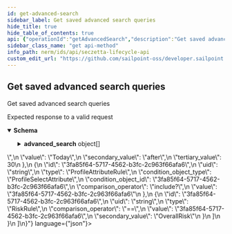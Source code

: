 ```yaml
---
id: get-advanced-search
sidebar_label: Get saved advanced search queries
hide_title: true
hide_table_of_contents: true
api: {"operationId":"getAdvancedSearch","description":"Get saved advanced search queries","tags":["advanced search"],"responses":{"200":{"description":"Expected response to a valid request","content":{"application/json":{"schema":{"type":"object","properties":{"advanced_search":{"type":"array","items":{"type":"object","properties":{"id":{"type":"string","format":"uuid","readOnly":true},"uid":{"type":"string","minLength":32,"maxLength":32,"readOnly":true},"label":{"type":"string"},"condition_rules_attributes":{"type":"array","items":{"anyOf":[{"type":"object","properties":{"id":{"type":"string","format":"uuid","readOnly":true},"uid":{"type":"string","minLength":32,"maxLength":32,"readOnly":true},"type":{"type":"string","required":true,"enum":["ProfileTypeRule"]},"comparison_operator":{"type":"string","enum":["==","!="]},"value":{"type":"string","format":"uuid"}}},{"type":"object","properties":{"id":{"type":"string","format":"uuid","readOnly":true},"uid":{"type":"string","minLength":32,"maxLength":32,"readOnly":true},"type":{"type":"string","required":true,"enum":["ProfileStatusRule"]},"comparison_operator":{"type":"string","enum":["==","!="]},"value":{"type":"string","enum":["Active","Inactive","Leave of absence","Terminated"]}}},{"type":"object","properties":{"id":{"type":"string","format":"uuid","readOnly":true},"uid":{"type":"string","minLength":32,"maxLength":32,"readOnly":true},"type":{"type":"string","required":true,"enum":["ProfileAttributeRule"]},"condition_object_type":{"type":"string","required":true,"enum":["TextFieldAttribute","TextAreaAttribute"]},"condition_object_id":{"type":"string","required":true,"format":"uuid"},"comparison_operator":{"type":"string","required":true,"enum":["==","!=",">","<","start_with?","end_with?","include?"]},"value":{"type":"string","required":true,"example":"Some value"}}},{"type":"object","properties":{"id":{"type":"string","format":"uuid","readOnly":true},"uid":{"type":"string","minLength":32,"maxLength":32,"readOnly":true},"type":{"type":"string","required":true,"enum":["ProfileAttributeRule"]},"condition_object_type":{"type":"string","required":true,"enum":["DateAttribute"]},"condition_object_id":{"type":"string","format":"uuid"},"secondary_attribute_type":{"type":"string","enum":["DateAttribute"]},"secondary_attribute_id":{"type":"string","format":"uuid"},"comparison_operator":{"type":"string","enum":[">","<","after","before"]},"value":{"type":"string","required":true,"enum":["Today","<uid>"]},"secondary_value":{"type":"string","enum":["after","before"]},"tertiary_value":{"type":"string","example":30}}},{"type":"object","properties":{"id":{"type":"string","format":"uuid","readOnly":true},"uid":{"type":"string","minLength":32,"maxLength":32,"readOnly":true},"type":{"type":"string","required":true,"enum":["ProfileAttributeRule"]},"condition_object_type":{"type":"string","required":true,"enum":["ProfileSelectAttribute","ProfileSearchAttribute","OwnerSelectAttribute","OwnerSearchAttribute","ContributorSelectAttribute","ContributorSearchAttribute"]},"condition_object_id":{"type":"string","required":true,"format":"uuid"},"comparison_operator":{"type":"string","required":true,"enum":["include?","exclude?"]},"value":{"type":"string","required":true,"format":"uuid"}}},{"type":"object","properties":{"id":{"type":"string","format":"uuid","readOnly":true},"uid":{"type":"string","minLength":32,"maxLength":32,"readOnly":true},"type":{"type":"string","required":true,"enum":["RiskRule"]},"comparison_operator":{"type":"string","enum":["==",">","<"]},"value":{"type":"string","summary":"id of the Risk Level being compared against","required":true,"format":"uuid"},"secondary_value":{"type":"string","required":true,"enum":["OverallRisk"]}}}]}}}}}}}}}}},"method":"get","path":"/advanced_search","servers":[{"url":"https://{tenantName}.nonemployee.com/api","variables":{"tenantName":{"default":"acmeco","description":"Tenant name assigned to customer"}}}],"security":[{"bearerAuth":[]}],"securitySchemes":{"bearerAuth":{"type":"http","scheme":"bearer","bearerFormat":"Token token=your token"}},"info":{"version":"1.0.0","title":"SecZetta Lifecycle API","description":"The Lifecycle API can be used to access and modify various resources in your environment.","license":{"name":"MIT"}},"postman":{"name":"Get saved advanced search queries","description":{"content":"Get saved advanced search queries","type":"text/plain"},"url":{"path":["advanced_search"],"host":["{{baseUrl}}"],"query":[],"variable":[]},"header":[{"key":"Accept","value":"application/json"}],"method":"GET"}}
sidebar_class_name: "get api-method"
info_path: nerm/ids/api/seczetta-lifecycle-api
custom_edit_url: "https://github.com/sailpoint-oss/developer.sailpoint.com/issues/new?assignees=&labels=&template=bug-report.md&title=%5BBug%5D+Your+Bug+Report+Here Requesting changes to 'Get saved advanced search queries' (get-advanced-search)"
---
```



## Get saved advanced search queries



Get saved advanced search queries

<div><ApiTabs><TabItem label={"200"} value={"200"}><div>

Expected response to a valid request

</div><div><MimeTabs schemaType={"response"}><TabItem label={"application/json"} value={"application/json"}><SchemaTabs><TabItem label={"Schema"} value={"Schema"}><details style={{}} data-collapsed={false} open={true}><summary style={{"textAlign":"left"}}><strong>Schema</strong></summary><div style={{"textAlign":"left","marginLeft":"1rem"}}></div><ul style={{"marginLeft":"1rem"}}><SchemaItem collapsible={true} className={"schemaItem"}><details style={{}}><summary style={{}}><strong>advanced_search</strong><span style={{"opacity":"0.6"}}> object[]</span></summary><div style={{"marginLeft":"1rem"}}><SchemaItem collapsible={false} name={"id"} required={false} deprecated={undefined} schemaDescription={undefined} schemaName={"uuid"} qualifierMessage={undefined} defaultValue={undefined}></SchemaItem><SchemaItem collapsible={false} name={"uid"} required={false} deprecated={undefined} schemaDescription={undefined} schemaName={"string"} qualifierMessage={"**Possible values:** `>= 32 characters` and `<= 32 characters`"} defaultValue={undefined}></SchemaItem><SchemaItem collapsible={false} name={"label"} required={false} deprecated={undefined} schemaDescription={undefined} schemaName={"string"} qualifierMessage={undefined} defaultValue={undefined}></SchemaItem><SchemaItem collapsible={true} className={"schemaItem"}><details style={{}}><summary style={{}}><strong>condition_rules_attributes</strong><span style={{"opacity":"0.6"}}> object[]</span></summary><div style={{"marginLeft":"1rem"}}><div><div><span className={"badge badge--info"}>anyOf</span><SchemaTabs><TabItem label={"MOD1"} value={"0-item-properties"}><SchemaItem collapsible={false} name={"id"} required={false} deprecated={undefined} schemaDescription={undefined} schemaName={"uuid"} qualifierMessage={undefined} defaultValue={undefined}></SchemaItem><SchemaItem collapsible={false} name={"uid"} required={false} deprecated={undefined} schemaDescription={undefined} schemaName={"string"} qualifierMessage={"**Possible values:** `>= 32 characters` and `<= 32 characters`"} defaultValue={undefined}></SchemaItem><SchemaItem collapsible={false} name={"type"} required={false} deprecated={undefined} schemaDescription={undefined} schemaName={"string"} qualifierMessage={"**Possible values:** [`ProfileTypeRule`]"} defaultValue={undefined}></SchemaItem><SchemaItem collapsible={false} name={"comparison_operator"} required={false} deprecated={undefined} schemaDescription={undefined} schemaName={"string"} qualifierMessage={"**Possible values:** [`==`, `!=`]"} defaultValue={undefined}></SchemaItem><SchemaItem collapsible={false} name={"value"} required={false} deprecated={undefined} schemaDescription={undefined} schemaName={"uuid"} qualifierMessage={undefined} defaultValue={undefined}></SchemaItem></TabItem><TabItem label={"MOD2"} value={"1-item-properties"}><SchemaItem collapsible={false} name={"id"} required={false} deprecated={undefined} schemaDescription={undefined} schemaName={"uuid"} qualifierMessage={undefined} defaultValue={undefined}></SchemaItem><SchemaItem collapsible={false} name={"uid"} required={false} deprecated={undefined} schemaDescription={undefined} schemaName={"string"} qualifierMessage={"**Possible values:** `>= 32 characters` and `<= 32 characters`"} defaultValue={undefined}></SchemaItem><SchemaItem collapsible={false} name={"type"} required={false} deprecated={undefined} schemaDescription={undefined} schemaName={"string"} qualifierMessage={"**Possible values:** [`ProfileStatusRule`]"} defaultValue={undefined}></SchemaItem><SchemaItem collapsible={false} name={"comparison_operator"} required={false} deprecated={undefined} schemaDescription={undefined} schemaName={"string"} qualifierMessage={"**Possible values:** [`==`, `!=`]"} defaultValue={undefined}></SchemaItem><SchemaItem collapsible={false} name={"value"} required={false} deprecated={undefined} schemaDescription={undefined} schemaName={"string"} qualifierMessage={"**Possible values:** [`Active`, `Inactive`, `Leave of absence`, `Terminated`]"} defaultValue={undefined}></SchemaItem></TabItem><TabItem label={"MOD3"} value={"2-item-properties"}><SchemaItem collapsible={false} name={"id"} required={false} deprecated={undefined} schemaDescription={undefined} schemaName={"uuid"} qualifierMessage={undefined} defaultValue={undefined}></SchemaItem><SchemaItem collapsible={false} name={"uid"} required={false} deprecated={undefined} schemaDescription={undefined} schemaName={"string"} qualifierMessage={"**Possible values:** `>= 32 characters` and `<= 32 characters`"} defaultValue={undefined}></SchemaItem><SchemaItem collapsible={false} name={"type"} required={false} deprecated={undefined} schemaDescription={undefined} schemaName={"string"} qualifierMessage={"**Possible values:** [`ProfileAttributeRule`]"} defaultValue={undefined}></SchemaItem><SchemaItem collapsible={false} name={"condition_object_type"} required={false} deprecated={undefined} schemaDescription={undefined} schemaName={"string"} qualifierMessage={"**Possible values:** [`TextFieldAttribute`, `TextAreaAttribute`]"} defaultValue={undefined}></SchemaItem><SchemaItem collapsible={false} name={"condition_object_id"} required={false} deprecated={undefined} schemaDescription={undefined} schemaName={"uuid"} qualifierMessage={undefined} defaultValue={undefined}></SchemaItem><SchemaItem collapsible={false} name={"comparison_operator"} required={false} deprecated={undefined} schemaDescription={undefined} schemaName={"string"} qualifierMessage={"**Possible values:** [`==`, `!=`, `>`, `<`, `start_with?`, `end_with?`, `include?`]"} defaultValue={undefined}></SchemaItem><SchemaItem collapsible={false} name={"value"} required={false} deprecated={undefined} schemaDescription={undefined} schemaName={"string"} qualifierMessage={undefined} defaultValue={undefined}></SchemaItem></TabItem><TabItem label={"MOD4"} value={"3-item-properties"}><SchemaItem collapsible={false} name={"id"} required={false} deprecated={undefined} schemaDescription={undefined} schemaName={"uuid"} qualifierMessage={undefined} defaultValue={undefined}></SchemaItem><SchemaItem collapsible={false} name={"uid"} required={false} deprecated={undefined} schemaDescription={undefined} schemaName={"string"} qualifierMessage={"**Possible values:** `>= 32 characters` and `<= 32 characters`"} defaultValue={undefined}></SchemaItem><SchemaItem collapsible={false} name={"type"} required={false} deprecated={undefined} schemaDescription={undefined} schemaName={"string"} qualifierMessage={"**Possible values:** [`ProfileAttributeRule`]"} defaultValue={undefined}></SchemaItem><SchemaItem collapsible={false} name={"condition_object_type"} required={false} deprecated={undefined} schemaDescription={undefined} schemaName={"string"} qualifierMessage={"**Possible values:** [`DateAttribute`]"} defaultValue={undefined}></SchemaItem><SchemaItem collapsible={false} name={"condition_object_id"} required={false} deprecated={undefined} schemaDescription={undefined} schemaName={"uuid"} qualifierMessage={undefined} defaultValue={undefined}></SchemaItem><SchemaItem collapsible={false} name={"secondary_attribute_type"} required={false} deprecated={undefined} schemaDescription={undefined} schemaName={"string"} qualifierMessage={"**Possible values:** [`DateAttribute`]"} defaultValue={undefined}></SchemaItem><SchemaItem collapsible={false} name={"secondary_attribute_id"} required={false} deprecated={undefined} schemaDescription={undefined} schemaName={"uuid"} qualifierMessage={undefined} defaultValue={undefined}></SchemaItem><SchemaItem collapsible={false} name={"comparison_operator"} required={false} deprecated={undefined} schemaDescription={undefined} schemaName={"string"} qualifierMessage={"**Possible values:** [`>`, `<`, `after`, `before`]"} defaultValue={undefined}></SchemaItem><SchemaItem collapsible={false} name={"value"} required={false} deprecated={undefined} schemaDescription={undefined} schemaName={"string"} qualifierMessage={"**Possible values:** [`Today`, `<uid>`]"} defaultValue={undefined}></SchemaItem><SchemaItem collapsible={false} name={"secondary_value"} required={false} deprecated={undefined} schemaDescription={undefined} schemaName={"string"} qualifierMessage={"**Possible values:** [`after`, `before`]"} defaultValue={undefined}></SchemaItem><SchemaItem collapsible={false} name={"tertiary_value"} required={false} deprecated={undefined} schemaDescription={undefined} schemaName={"string"} qualifierMessage={undefined} defaultValue={undefined}></SchemaItem></TabItem><TabItem label={"MOD5"} value={"4-item-properties"}><SchemaItem collapsible={false} name={"id"} required={false} deprecated={undefined} schemaDescription={undefined} schemaName={"uuid"} qualifierMessage={undefined} defaultValue={undefined}></SchemaItem><SchemaItem collapsible={false} name={"uid"} required={false} deprecated={undefined} schemaDescription={undefined} schemaName={"string"} qualifierMessage={"**Possible values:** `>= 32 characters` and `<= 32 characters`"} defaultValue={undefined}></SchemaItem><SchemaItem collapsible={false} name={"type"} required={false} deprecated={undefined} schemaDescription={undefined} schemaName={"string"} qualifierMessage={"**Possible values:** [`ProfileAttributeRule`]"} defaultValue={undefined}></SchemaItem><SchemaItem collapsible={false} name={"condition_object_type"} required={false} deprecated={undefined} schemaDescription={undefined} schemaName={"string"} qualifierMessage={"**Possible values:** [`ProfileSelectAttribute`, `ProfileSearchAttribute`, `OwnerSelectAttribute`, `OwnerSearchAttribute`, `ContributorSelectAttribute`, `ContributorSearchAttribute`]"} defaultValue={undefined}></SchemaItem><SchemaItem collapsible={false} name={"condition_object_id"} required={false} deprecated={undefined} schemaDescription={undefined} schemaName={"uuid"} qualifierMessage={undefined} defaultValue={undefined}></SchemaItem><SchemaItem collapsible={false} name={"comparison_operator"} required={false} deprecated={undefined} schemaDescription={undefined} schemaName={"string"} qualifierMessage={"**Possible values:** [`include?`, `exclude?`]"} defaultValue={undefined}></SchemaItem><SchemaItem collapsible={false} name={"value"} required={false} deprecated={undefined} schemaDescription={undefined} schemaName={"uuid"} qualifierMessage={undefined} defaultValue={undefined}></SchemaItem></TabItem><TabItem label={"MOD6"} value={"5-item-properties"}><SchemaItem collapsible={false} name={"id"} required={false} deprecated={undefined} schemaDescription={undefined} schemaName={"uuid"} qualifierMessage={undefined} defaultValue={undefined}></SchemaItem><SchemaItem collapsible={false} name={"uid"} required={false} deprecated={undefined} schemaDescription={undefined} schemaName={"string"} qualifierMessage={"**Possible values:** `>= 32 characters` and `<= 32 characters`"} defaultValue={undefined}></SchemaItem><SchemaItem collapsible={false} name={"type"} required={false} deprecated={undefined} schemaDescription={undefined} schemaName={"string"} qualifierMessage={"**Possible values:** [`RiskRule`]"} defaultValue={undefined}></SchemaItem><SchemaItem collapsible={false} name={"comparison_operator"} required={false} deprecated={undefined} schemaDescription={undefined} schemaName={"string"} qualifierMessage={"**Possible values:** [`==`, `>`, `<`]"} defaultValue={undefined}></SchemaItem><SchemaItem collapsible={false} name={"value"} required={false} deprecated={undefined} schemaDescription={undefined} schemaName={"uuid"} qualifierMessage={undefined} defaultValue={undefined}></SchemaItem><SchemaItem collapsible={false} name={"secondary_value"} required={false} deprecated={undefined} schemaDescription={undefined} schemaName={"string"} qualifierMessage={"**Possible values:** [`OverallRisk`]"} defaultValue={undefined}></SchemaItem></TabItem></SchemaTabs></div></div></div></details></SchemaItem></div></details></SchemaItem></ul></details></TabItem><TabItem label={"Example (from schema)"} value={"Example (from schema)"}><ResponseSamples responseExample={"{\n  \"advanced_search\": [\n    {\n      \"id\": \"3fa85f64-5717-4562-b3fc-2c963f66afa6\",\n      \"uid\": \"string\",\n      \"label\": \"string\",\n      \"condition_rules_attributes\": [\n        {\n          \"id\": \"3fa85f64-5717-4562-b3fc-2c963f66afa6\",\n          \"uid\": \"string\",\n          \"type\": \"ProfileTypeRule\",\n          \"comparison_operator\": \"==\",\n          \"value\": \"3fa85f64-5717-4562-b3fc-2c963f66afa6\"\n        },\n        {\n          \"id\": \"3fa85f64-5717-4562-b3fc-2c963f66afa6\",\n          \"uid\": \"string\",\n          \"type\": \"ProfileStatusRule\",\n          \"comparison_operator\": \"==\",\n          \"value\": \"Active\"\n        },\n        {\n          \"id\": \"3fa85f64-5717-4562-b3fc-2c963f66afa6\",\n          \"uid\": \"string\",\n          \"type\": \"ProfileAttributeRule\",\n          \"condition_object_type\": \"TextFieldAttribute\",\n          \"condition_object_id\": \"3fa85f64-5717-4562-b3fc-2c963f66afa6\",\n          \"comparison_operator\": \"==\",\n          \"value\": \"Some value\"\n        },\n        {\n          \"id\": \"3fa85f64-5717-4562-b3fc-2c963f66afa6\",\n          \"uid\": \"string\",\n          \"type\": \"ProfileAttributeRule\",\n          \"condition_object_type\": \"DateAttribute\",\n          \"condition_object_id\": \"3fa85f64-5717-4562-b3fc-2c963f66afa6\",\n          \"secondary_attribute_type\": \"DateAttribute\",\n          \"secondary_attribute_id\": \"3fa85f64-5717-4562-b3fc-2c963f66afa6\",\n          \"comparison_operator\": \">\",\n          \"value\": \"Today\",\n          \"secondary_value\": \"after\",\n          \"tertiary_value\": 30\n        },\n        {\n          \"id\": \"3fa85f64-5717-4562-b3fc-2c963f66afa6\",\n          \"uid\": \"string\",\n          \"type\": \"ProfileAttributeRule\",\n          \"condition_object_type\": \"ProfileSelectAttribute\",\n          \"condition_object_id\": \"3fa85f64-5717-4562-b3fc-2c963f66afa6\",\n          \"comparison_operator\": \"include?\",\n          \"value\": \"3fa85f64-5717-4562-b3fc-2c963f66afa6\"\n        },\n        {\n          \"id\": \"3fa85f64-5717-4562-b3fc-2c963f66afa6\",\n          \"uid\": \"string\",\n          \"type\": \"RiskRule\",\n          \"comparison_operator\": \"==\",\n          \"value\": \"3fa85f64-5717-4562-b3fc-2c963f66afa6\",\n          \"secondary_value\": \"OverallRisk\"\n        }\n      ]\n    }\n  ]\n}"} language={"json"}></ResponseSamples></TabItem></SchemaTabs></TabItem></MimeTabs></div></TabItem></ApiTabs></div>